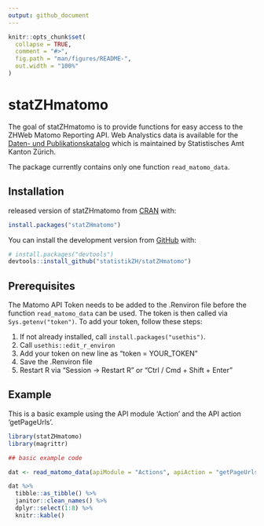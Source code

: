 ```yaml
---
output: github_document
---
```


<!-- README.md is generated from README.Rmd. Please edit that file -->

```r
knitr::opts_chunk$set(
  collapse = TRUE,
  comment = "#>",
  fig.path = "man/figures/README-",
  out.width = "100%"
)
```

# statZHmatomo

<!-- badges: start -->
<!-- badges: end -->

The goal of statZHmatomo is to provide functions for easy access to the ZHWeb Matomo Reporting API. Web Analystics data is available for the [Daten- und Publikationskatalog](https://www.zh.ch/de/politik-staat/statistik-daten/datenkatalog.html#/home) which is maintained by Statistisches Amt Kanton Zürich. 

The package currently contains only one function `read_matomo_data`.

## Installation

released version of statZHmatomo from [CRAN](https://CRAN.R-project.org) with:

``` r
install.packages("statZHmatomo")
```
You can install the development version from [GitHub](https://github.com/) with:

``` r
# install.packages("devtools")
devtools::install_github("statistikZH/statZHmatomo")
```

## Prerequisites

The Matomo API Token needs to be added to the .Renviron file before the function `read_matomo_data` can be used. The token is then called via `Sys.getenv("token")`. To add your token, follow these steps:


1. If not already installed, call `install.packages("usethis")`.
2. Call `usethis::edit_r_environ`
3. Add your token on new line as "token = YOUR_TOKEN"
4. Save the .Renviron file
5. Restart R via "Session -> Restart R" or "Ctrl / Cmd + Shift + Enter"

## Example

This is a basic example using the API module 'Action' and the API action 'getPageUrls'.

```r

library(statZHmatomo)
library(magrittr)

## basic example code

dat <- read_matomo_data(apiModule = "Actions", apiAction = "getPageUrls") 

dat %>% 
  tibble::as_tibble() %>% 
  janitor::clean_names() %>% 
  dplyr::select(1:8) %>% 
  knitr::kable()

```

